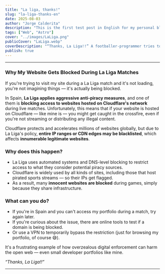 ```yaml
---
title: "La liga, thanks!"
slug: "la-liga-thanks-en"
date: 2025-08-03
author: "Jorge Calderita"
description: "This is the first test post in English for my personal blog."
tags: ["Web", "Astro"]
cover: "../images/LaLiga.png"
publicCover: "LaLiga.webp"
coverDescription: "“Thanks, La Liga!!” A footballer-programmer tries to score a goal in his website’s goalpost, which is—literally—a brick wall."
publish: true
---
```

---

### Why My Website Gets Blocked During La Liga Matches

If you're trying to visit my site during a La Liga match and it's not loading, you're not imagining things — it's actually being blocked.

In Spain, **La Liga applies aggressive anti-piracy measures**, and one of them is **blocking access to websites hosted on Cloudflare's network** during live matches. Unfortunately, this means that if your website is hosted on Cloudflare — like mine is — you might get caught in the crossfire, even if you're not streaming or distributing any illegal content.

Cloudflare protects and accelerates millions of websites globally, but due to La Liga's policy, **entire IP ranges or CDN edges may be blacklisted**, which affects **innumerable legitimate websites**.

### Why does this happen?

- La Liga uses automated systems and DNS-level blocking to restrict access to what they consider potential piracy sources.
- Cloudflare is widely used by all kinds of sites, including those that host pirated sports streams — so their IPs get flagged.
- As a result, many **innocent websites are blocked** during games, simply because they share infrastructure.

### What can you do?

- If you're in Spain and you can't access my portfolio during a match, try again later.
- If you're curious about the issue, there are online tools to test if a domain is being blocked.
- Or use a VPN to temporarily bypass the restriction (just for browsing my portfolio, of course 😅).

It's a frustrating example of how overzealous digital enforcement can harm the open web — even small developer portfolios like mine.

*“Thanks, La Liga!!”*

---